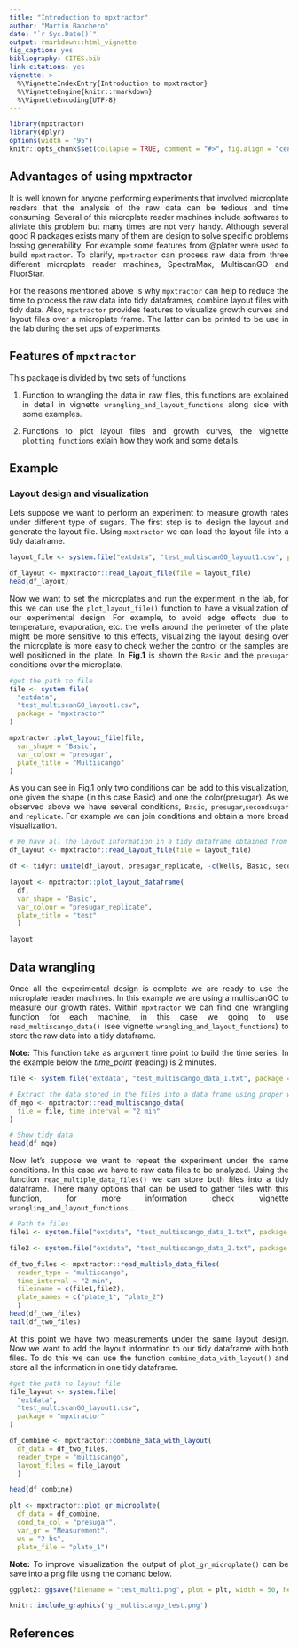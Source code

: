 ```yaml
---
title: "Introduction to mpxtractor"
author: "Martin Banchero"
date: "`r Sys.Date()`"
output: rmarkdown::html_vignette
fig_caption: yes
bibliography: CITES.bib
link-citations: yes
vignette: >
  %\VignetteIndexEntry{Introduction to mpxtractor}
  %\VignetteEngine{knitr::rmarkdown}
  %\VignetteEncoding{UTF-8}
---
```

<style>
body {
text-align: justify}
</style>

```r
library(mpxtractor)
library(dplyr)
options(width = "95")
knitr::opts_chunk$set(collapse = TRUE, comment = "#>", fig.align = "center", fig.show = "hold", dev = "png")
```


## Advantages of using mpxtractor
It is well known for anyone performing experiments that involved microplate readers
that the analysis of the raw data can be tedious and time consuming. Several 
of this microplate reader machines include softwares to aliviate this problem but
many times are not very handy. Although several good R packages exists many of them are design to solve specific problems lossing generability. For example some features from @plater were used to build `mpxtractor`.  To clarify, `mpxtractor` can process
raw data from three different microplate reader machines, SpectraMax, MultiscanGO and
FluorStar.

For the reasons mentioned above is why `mpxtractor` can help to reduce the time to process the raw data into tidy dataframes, combine layout files
with tidy data. Also, `mpxtractor` provides features to visualize growth curves 
and layout files over a microplate frame. The latter can be printed to be use in
the lab during the set ups of experiments. 


## Features of `mpxtractor` 
This package is divided by two sets of functions

1. Function to wrangling the data in raw files, this functions are explained in 
detail in vignette `wrangling_and_layout_functions` along side with some examples.

2. Functions to plot layout files and growth curves, the vignette `plotting_functions` exlain how they work and some details.


## Example
### Layout design and visualization

Lets suppose we want to perform an experiment to measure growth rates under different type of sugars. The first step is to design the layout and 
generate the layout file. Using `mpxtractor` we can load the layout file into
a tidy dataframe.
```r
layout_file <- system.file("extdata", "test_multiscanGO_layout1.csv", package = "mpxtractor")

df_layout <- mpxtractor::read_layout_file(file = layout_file)
head(df_layout)
```

Now we want to set the microplates and run the experiment in the lab, for this we can use the `plot_layout_file()` function to have a visualization of our experimental design. For example, to avoid edge effects due to temperature, evaporation, etc. the wells around the perimeter of the plate might be more sensitive to this effects, visualizing the layout desing over the microplate is more easy to check wether the control or the samples are well positioned in the plate. In **Fig.1** is shown the `Basic` and the `presugar` conditions over the microplate.  

```r

#get the path to file
file <- system.file(
  "extdata",
  "test_multiscanGO_layout1.csv",
  package = "mpxtractor"
)

mpxtractor::plot_layout_file(file,
  var_shape = "Basic",
  var_colour = "presugar",
  plate_title = "Multiscango"
)
```

As you can see in Fig.1 only two conditions can be add to this visualization, one given the shape (in this case Basic) and one the color(presugar).
As we observed above we have several conditions, `Basic`, `presugar`,`secondsugar`
and `replicate`. For example we can join conditions and obtain a more broad visualization. 

```r
# We have all the layout information in a tidy dataframe obtained from before.
df_layout <- mpxtractor::read_layout_file(file = layout_file)

df <- tidyr::unite(df_layout, presugar_replicate, -c(Wells, Basic, secondsugar)) 

layout <- mpxtractor::plot_layout_dataframe(
  df, 
  var_shape = "Basic", 
  var_colour = "presugar_replicate", 
  plate_title = "test"
  )

layout
```

## Data wrangling
Once all the experimental design is complete we are ready to use the microplate
reader machines. In this example we are using a multiscanGO to measure our growth rates. 
Within `mpxtractor` we can find one wrangling function for each machine, in this
case we going to use `read_multiscango_data()` (see vignette `wrangling_and_layout_functions`) to store the raw data into a tidy dataframe.

**Note:** This function take as argument time point to build the time series. In the example below the *time_point* (reading) is 2 minutes.

```r
file <- system.file("extdata", "test_multiscango_data_1.txt", package = "mpxtractor")

# Extract the data stored in the files into a data frame using proper wrangling function
df_mgo <- mpxtractor::read_multiscango_data(
  file = file, time_interval = "2 min"
)

# Show tidy data 
head(df_mgo) 
```

Now let's suppose we want to repeat the experiment under the same conditions. In this case we have to raw data files to be analyzed. Using the function `read_multiple_data_files()` we can store both files into a tidy dataframe. There many options that can be used to gather files with this function, for more information check vignette `wrangling_and_layout_functions` .

```r
# Path to files
file1 <- system.file("extdata", "test_multiscango_data_1.txt", package = "mpxtractor")

file2 <- system.file("extdata", "test_multiscango_data_2.txt", package = "mpxtractor")

df_two_files <- mpxtractor::read_multiple_data_files(
  reader_type = "multiscango", 
  time_interval = "2 min", 
  filesname = c(file1,file2), 
  plate_names = c("plate_1", "plate_2") 
  )
head(df_two_files)
tail(df_two_files)
```
At this point we have two measurements under the same layout design. Now we want to add the layout information to our tidy dataframe with both files. To do this we can use the function `combine_data_with_layout()` and store all the information in one tidy dataframe.

```r
#get the path to layout file
file_layout <- system.file(
  "extdata",
  "test_multiscanGO_layout1.csv",
  package = "mpxtractor"
)

df_combine <- mpxtractor::combine_data_with_layout(
  df_data = df_two_files, 
  reader_type = "multiscango", 
  layout_files = file_layout
  )

head(df_combine)
```


```r
plt <- mpxtractor::plot_gr_microplate(
  df_data = df_combine, 
  cond_to_col = "presugar", 
  var_gr = "Measurement",  
  ws = "2 hs", 
  plate_file = "plate_1")
```

**Note:** To improve visualization the output of `plot_gr_microplate()` can be save 
into a png file using the comand below.
```r
ggplot2::ggsave(filename = "test_multi.png", plot = plt, width = 50, height = 30, units = "cm")
````

```r
knitr::include_graphics('gr_multiscango_test.png')
```

## References




